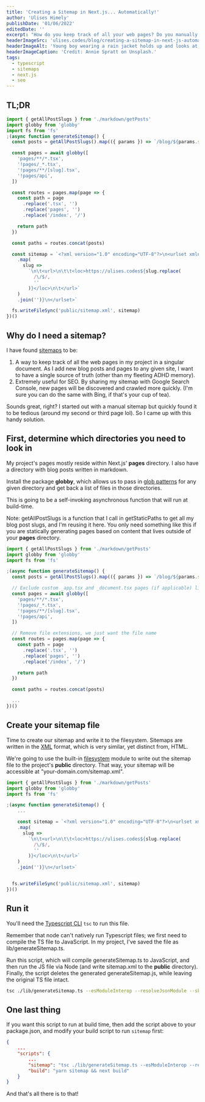 ```yaml
---
title: 'Creating a Sitemap in Next.js... Automatically!'
author: 'Ulises Himely'
publishDate: '01/06/2022'
editedDate: ''
excerpt: "How do you keep track of all your web pages? Do you manually add each new page to Google Search Console? Here's a better–and automated–solution."
headerImageSrc: 'ulises.codes/blog/creating-a-sitemap-in-next-js-automatically/map'
headerImageAlt: 'Young boy wearing a rain jacket holds up and looks at a map'
headerImageCaption: 'Credit: Annie Spratt on Unsplash.'
tags:
  - typescript
  - sitemaps
  - next.js
  - seo
---
```


## TL;DR

```ts
import { getAllPostSlugs } from './markdown/getPosts'
import globby from 'globby'
import fs from 'fs'
;(async function generateSitemap() {
  const posts = getAllPostSlugs().map(({ params }) => `/blog/${params.slug}/`)

  const pages = await globby([
    'pages/**/*.tsx',
    '!pages/_*.tsx',
    '!pages/**/[slug].tsx',
    '!pages/api',
  ])

  const routes = pages.map(page => {
    const path = page
      .replace('.tsx', '')
      .replace('pages', '')
      .replace('/index', '/')

    return path
  })

  const paths = routes.concat(posts)

  const sitemap = `<?xml version="1.0" encoding="UTF-8"?>\n<urlset xmlns="http://www.sitemaps.org/schemas/sitemap/0.9">${paths
    .map(
      slug =>
        `\n\t<url>\n\t\t<loc>https://ulises.codes${slug.replace(
          /\/$/,
          ''
        )}</loc>\n\t</url>`
    )
    .join('')}\n</urlset>`

  fs.writeFileSync('public/sitemap.xml', sitemap)
})()
```

## Why do I need a sitemap?

I have found [sitemaps](https://developers.google.com/search/docs/advanced/sitemaps/overview) to be:

1. A way to keep track of all the web pages in my project in a singular document. As I add new blog posts and pages to any given site, I want to have a single source of truth (other than my fleeting ADHD memory).
2. Extremely useful for SEO. By sharing my sitemap with Google Search Console, new pages will be discovered and crawled more quickly. (I'm sure you can do the same with Bing, if that's your cup of tea).

Sounds great, right? I started out with a manual sitemap but quickly found it to be tedious (around my second or third page lol). So I came up with this handy solution.

## First, determine which directories you need to look in

My project's pages mostly reside within Next.js' **pages** directory. I also have a directory with blog posts written in markdown.

Install the package **globby**, which allows us to pass in [glob patterns](<https://en.wikipedia.org/wiki/Glob_(programming)>) for any given directory and get back a list of files in those directories.

This is going to be a self-invoking asynchronous function that will run at build-time.

Note: getAllPostSlugs is a function that I call in getStaticPaths to get all my blog post slugs, and I'm reusing it here. You only need something like this if you are statically generating pages based on content that lives outside of your **pages** directory.

```ts
import { getAllPostSlugs } from './markdown/getPosts'
import globby from 'globby'
import fs from 'fs'

;(async function generateSitemap() {
  const posts = getAllPostSlugs().map(({ params }) => `/blog/${params.slug}/`)

  // Exclude custom _app.tsx and _document.tsx pages (if applicable) like so: !pages/_*.tsx
  const pages = await globby([
    'pages/**/*.tsx',
    '!pages/_*.tsx',
    '!pages/**/[slug].tsx',
    '!pages/api',
  ])

  // Remove file extensions, we just want the file name
  const routes = pages.map(page => {
    const path = page
      .replace('.tsx', '')
      .replace('pages', '')
      .replace('/index', '/')

    return path
  })

  const paths = routes.concat(posts)

  ...
})()
```

## Create your sitemap file

Time to create our sitemap and write it to the filesystem. Sitemaps are written in the [XML](https://developer.mozilla.org/en-US/docs/Web/XML/XML_introduction) format, which is very similar, yet distinct from, HTML.

We're going to use the built-in [filesystem](https://nodejs.org/api/fs.html) module to write out the sitemap file to the project's **public** directory. That way, your sitemap will be accessible at "your-domain.com/sitemap.xml".

```ts
import { getAllPostSlugs } from './markdown/getPosts'
import globby from 'globby'
import fs from 'fs'

;(async function generateSitemap() {
    ...

    const sitemap = `<?xml version="1.0" encoding="UTF-8"?>\n<urlset xmlns="http://www.sitemaps.org/schemas/sitemap/0.9">${paths
    .map(
      slug =>
        `\n\t<url>\n\t\t<loc>https://ulises.codes${slug.replace(
          /\/$/,
          ''
        )}</loc>\n\t</url>`
    )
    .join('')}\n</urlset>`


  fs.writeFileSync('public/sitemap.xml', sitemap)
})()
```

## Run it

You'll need the [Typescript CLI](https://www.typescriptlang.org/docs/handbook/compiler-options.html) `tsc` to run this file.

Remember that node can't natively run Typescript files; we first need to compile the TS file to JavaScript. In my project, I've saved the file as lib/generateSitemap.ts.

Run this script, which will compile generateSitemap.ts to JavaScript, and then run the JS file via Node (and write sitemap.xml to the **public** directory). Finally, the script deletes the generated generateSitemap.js, while leaving the original TS file intact.

```sh
tsc ./lib/generateSitemap.ts --esModuleInterop --resolveJsonModule --skipLibCheck --moduleResolution node && node ./lib/generateSitemap.js && rm ./lib/generateSitemap.js
```

## One last thing

If you want this script to run at build time, then add the script above to your package.json, and modify your build script to run `sitemap` first:

```json
{
    ...
    "scripts": {
        ...
        "sitemap": "tsc ./lib/generateSitemap.ts --esModuleInterop --resolveJsonModule --skipLibCheck --moduleResolution node && node ./lib/generateSitemap.js && rm ./lib/generateSitemap.js",
        "build": "yarn sitemap && next build"
    }
}

```

And that's all there is to that!
